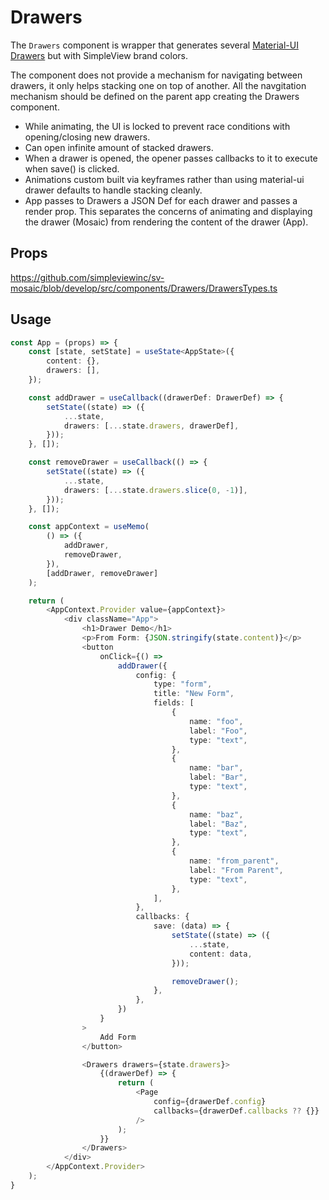
<Meta of={stories} />

# Drawers
The `Drawers` component is wrapper that generates several [Material-UI Drawers](https://mui.com/material-ui/react-drawer/#main-content) but with SimpleView brand colors.

The component does not provide a mechanism for navigating between drawers, it only helps stacking one on top of another.
All the navgitation mechanism should be defined on the parent app creating the Drawers component.

* While animating, the UI is locked to prevent race conditions with opening/closing new drawers.
* Can open infinite amount of stacked drawers.
* When a drawer is opened, the opener passes callbacks to it to execute when save() is clicked.
* Animations custom built via keyframes rather than using material-ui drawer defaults to handle stacking cleanly.
* App passes to Drawers a JSON Def for each drawer and passes a render prop. This separates the concerns of animating and displaying the drawer (Mosaic) from rendering the content of the drawer (App).

## Props

https://github.com/simpleviewinc/sv-mosaic/blob/develop/src/components/Drawers/DrawersTypes.ts

## Usage
```ts
const App = (props) => {
	const [state, setState] = useState<AppState>({
		content: {},
		drawers: [],
	});

	const addDrawer = useCallback((drawerDef: DrawerDef) => {
		setState((state) => ({
			...state,
			drawers: [...state.drawers, drawerDef],
		}));
	}, []);

	const removeDrawer = useCallback(() => {
		setState((state) => ({
			...state,
			drawers: [...state.drawers.slice(0, -1)],
		}));
	}, []);

	const appContext = useMemo(
		() => ({
			addDrawer,
			removeDrawer,
		}),
		[addDrawer, removeDrawer]
	);

	return (
		<AppContext.Provider value={appContext}>
			<div className="App">
				<h1>Drawer Demo</h1>
				<p>From Form: {JSON.stringify(state.content)}</p>
				<button
					onClick={() =>
						addDrawer({
							config: {
								type: "form",
								title: "New Form",
								fields: [
									{
										name: "foo",
										label: "Foo",
										type: "text",
									},
									{
										name: "bar",
										label: "Bar",
										type: "text",
									},
									{
										name: "baz",
										label: "Baz",
										type: "text",
									},
									{
										name: "from_parent",
										label: "From Parent",
										type: "text",
									},
								],
							},
							callbacks: {
								save: (data) => {
									setState((state) => ({
										...state,
										content: data,
									}));

									removeDrawer();
								},
							},
						})
					}
				>
					Add Form
				</button>

				<Drawers drawers={state.drawers}>
					{(drawerDef) => {
						return (
							<Page
								config={drawerDef.config}
								callbacks={drawerDef.callbacks ?? {}}
							/>
						);
					}}
				</Drawers>
			</div>
		</AppContext.Provider>
	);
}
```

<Canvas of={stories.Playground} />
